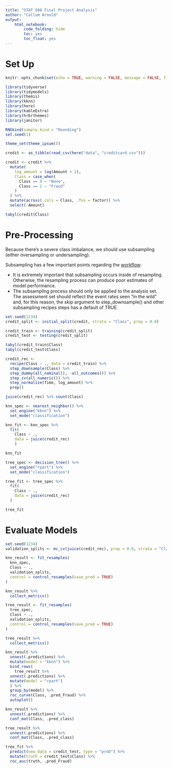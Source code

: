 ```yaml
---
title: "STAT 508 Final Project Analysis"
author: "Callum Arnold"
output:
    html_notebook:
        code_folding: hide
        toc: yes
        toc_float: yes
---
```


# Set Up

```r
knitr::opts_chunk$set(echo = TRUE, warning = FALSE, message = FALSE, fig.width = 14)
```

```r
library(tidyverse)
library(tidymodels)
library(themis)
library(kknn)
library(here)
library(kableExtra)
library(hrbrthemes)
library(janitor)

RNGkind(sample.kind = "Rounding")
set.seed(1)

theme_set(theme_ipsum())
```

```r
credit <- as_tibble(read_csv(here("data", "creditcard.csv")))
```

```r
credit <- credit %>%
  mutate(
    log_amount = log(Amount + 1),
    Class = case_when(
      Class == 0 ~ "None",
      Class == 1 ~ "Fraud"
    )
  ) %>%
  mutate(across(.cols = Class, .fns = factor)) %>%
  select(-Amount)
```


```r
tabyl(credit$Class)
```

# Pre-Processing

Because there's a severe class imbalance, we should use subsampling (either oversampling or undersampling).

Subsampling has a few important points regarding the [workflow](https://www.tidymodels.org/learn/models/sub-sampling/):

- It is extremely important that subsampling occurs inside of resampling. Otherwise, the resampling process can produce poor estimates of model performance.
- The subsampling process should only be applied to the analysis set. The assessment set should reflect the event rates seen “in the wild” and, for this reason, the skip argument to step_downsample() and other subsampling recipes steps has a default of TRUE.

```r
set.seed(1234)
credit_split <- initial_split(credit, strata = "Class", prop = 0.8)

credit_train <- training(credit_split)
credit_test <- testing(credit_split)

tabyl(credit_train$Class)
tabyl(credit_test$Class)
```


```r
credit_rec <- 
  recipe(Class ~ ., data = credit_train) %>%
  step_downsample(Class) %>%
  step_dummy(all_nominal(), -all_outcomes()) %>%
  step_zv(all_numeric()) %>%
  step_normalize(Time, log_amount) %>%
  prep()
```

```r
juice(credit_rec) %>% count(Class)
```

```r
knn_spec <- nearest_neighbor() %>%
  set_engine("kknn") %>%
  set_mode("classification")

knn_fit <- knn_spec %>%
  fit(
    Class ~ .,
    data = juice(credit_rec)
    )

knn_fit
```

```r
tree_spec <- decision_tree() %>%
  set_engine("rpart") %>%
  set_mode("classification")

tree_fit <- tree_spec %>%
  fit(
    Class ~ .,
    data = juice(credit_rec)
  )

tree_fit
```

# Evaluate Models

```r
set.seed(1234)
validation_splits <- mc_cv(juice(credit_rec), prop = 0.8, strata = "Class")
```

```r
knn_result <- fit_resamples(
  knn_spec,
  Class ~ .,
  validation_splits,
  control = control_resamples(save_pred = TRUE)
)

knn_result %>%
  collect_metrics()
```

```r
tree_result <- fit_resamples(
  tree_spec,
  Class ~ .,
  validation_splits,
  control = control_resamples(save_pred = TRUE)
)

tree_result %>%
  collect_metrics()
```

```r
knn_result %>%
  unnest(.predictions) %>%
  mutate(model = "kknn") %>%
  bind_rows(
    tree_result %>%
  unnest(.predictions) %>%
  mutate(model = "rpart")
  ) %>%
  group_by(model) %>%
  roc_curve(Class, .pred_Fraud) %>%
  autoplot()

```

```r
knn_result %>%
  unnest(.predictions) %>%
  conf_mat(Class, .pred_class)

tree_result %>%
  unnest(.predictions) %>%
  conf_mat(Class, .pred_class)
```

```r
tree_fit %>%
  predict(new_data = credit_test, type = "prob") %>%
  mutate(truth = credit_test$Class) %>%
  roc_auc(truth, .pred_Fraud)
```


<!-- # Test Modelling -->
<!-- ## Oversampling -->

<!-- For oversampling, we'll use the ROSE (random over sampling examples) method  -->
<!-- [Menardi, G. and Torelli, N. (2014)](https://link.springer.com/article/10.1007/s10618-012-0295-5). -->

<!-- ## Logistic -->

<!-- ```{r} -->
<!-- set.seed(1) -->
<!-- cv_folds <- vfold_cv(credit, strata = "Class", repeats = 5) -->

<!-- cls_metrics <- metric_set(roc_auc, j_index) -->
<!-- ``` -->

<!-- ```{r} -->
<!-- log_mod <-  -->
<!--   logistic_reg() %>%  -->
<!--   set_engine("glm") -->
<!-- ``` -->

<!-- ```{r} -->
<!-- log_rose_wflw <-  -->
<!--   workflow() %>%  -->
<!--   add_model(log_mod) %>%  -->
<!--   add_recipe(credit_rec) -->

<!-- log_rose_wflw -->
<!-- ``` -->

<!-- ```{r} -->
<!-- log_wflw <-  -->
<!--   workflow() %>%  -->
<!--   add_model(log_mod) %>%  -->
<!--   add_formula(Class ~ .) -->
<!-- ``` -->

<!-- ```{r} -->
<!-- set.seed(2180) -->

<!-- log_rose_res <- fit_resamples( -->
<!--   log_rose_wflw,  -->
<!--   resamples = cv_folds,  -->
<!--   metrics = cls_metrics -->
<!-- ) -->

<!-- collect_metrics(log_rose_res) -->
<!-- ``` -->

<!-- ```{r} -->
<!-- set.seed(2180) -->

<!-- log_only_res <- fit_resamples( -->
<!--   log_wflw, -->
<!--   resamples = cv_folds, -->
<!--   metrics = cls_metrics -->
<!-- ) -->

<!-- collect_metrics(log_only_res) -->
<!-- ``` -->

<!-- ```{r} -->
<!-- no_sampling <-  -->
<!--   log_only_res %>%  -->
<!--   collect_metrics(summarize = FALSE) %>%  -->
<!--   dplyr::select(-.estimator) %>%  -->
<!--   mutate(sampling = "no_sampling") -->

<!-- with_sampling <-  -->
<!--   log_rose_res %>%  -->
<!--   collect_metrics(summarize = FALSE) %>%  -->
<!--   dplyr::select(-.estimator) %>%  -->
<!--   mutate(sampling = "rose") -->

<!-- bind_rows(no_sampling, with_sampling) %>%  -->
<!--   mutate(label = paste(id2, id)) %>%   -->
<!--   ggplot(aes(x = sampling, y = .estimate, group = label)) +  -->
<!--   geom_line(alpha = .4) +  -->
<!--   facet_wrap(~ .metric, scales = "free_y") -->
<!-- ``` -->

